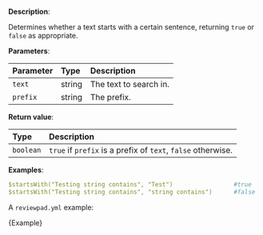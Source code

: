 
**Description**:

Determines whether a text starts with a certain sentence, returning `true` or `false` as appropriate.

**Parameters**:

| Parameter | Type   | Description            |
| :-------- | :----- | :--------------------- |
| `text`    | string | The text to search in. |
| `prefix`  | string | The prefix.            |

**Return value**:

| Type      | Description                                                  |
| :-------- | :----------------------------------------------------------- |
| `boolean` | `true` if `prefix` is a prefix of `text`, `false` otherwise. |

**Examples**:

```yml
$startsWith("Testing string contains", "Test")                 #true
$startsWith("Testing string contains", "string contains")      #false
```

A `reviewpad.yml` example:

<CodeBlock language="yml" title="reviewpad.yml">{Example}</CodeBlock>
